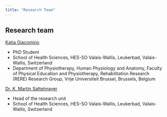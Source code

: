 ```yaml
---
title: "Research Team"
---
```


## Research team

[Katia Giacomino](https://www.hevs.ch/de/collaborateurs/giacomino-20514)

-   PhD Student
-   School of Health Sciences, HES-SO Valais-Wallis, Leukerbad, Valais-Wallis, Switzerland
-   Department of Physiotherapy, Human Physiology and Anatomy, Faculty of Physical Education and Physiotherapy, Rehabilitation Research (RERE) Research Group, Vrije Universiteit Brussel, Brussels, Belgium

[Dr. K. Martin Sattelmayer](https://www.hevs.ch/de/collaborateurs/sattelmayer-5246)

-   Head of the research unit
-   School of Health Sciences, HES-SO Valais-Wallis, Leukerbad, Valais-Wallis, Switzerland
